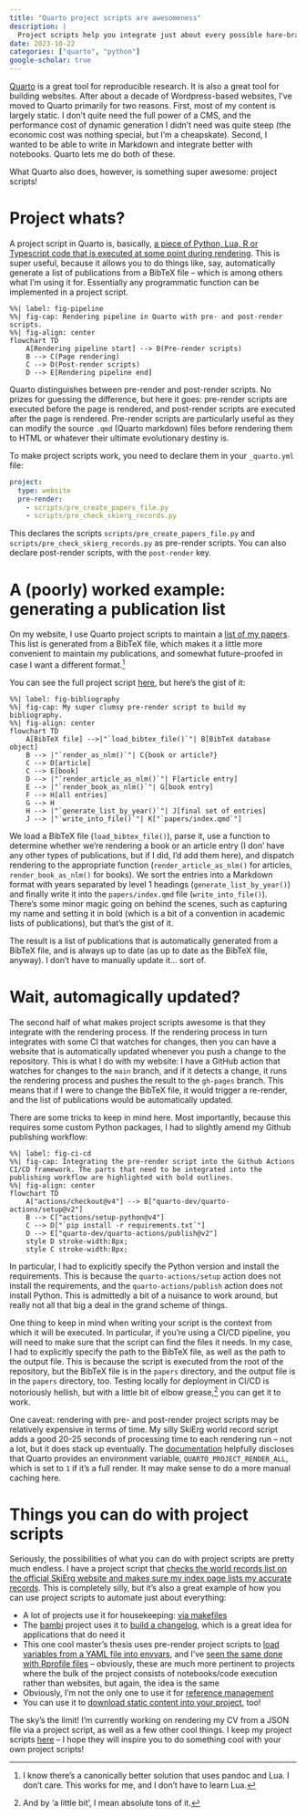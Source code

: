 ```yaml
---
title: "Quarto project scripts are awesomeness"
description: |
  Project scripts help you integrate just about every possible hare-brained scheme into your Quarto rendering pipeline. Go on, build that page from that YAML file. You know you want to.
date: 2023-10-22
categories: ["quarto", "python"]
google-scholar: true
---
```


[Quarto](https://quarto.org) is a great tool for reproducible research. It is also a great tool for building websites. After about a decade of Wordpress-based websites, I've moved to Quarto primarily for two reasons. First, most of my content is largely static. I don't quite need the full power of a CMS, and the performance cost of dynamic generation I didn't need was quite steep (the economic cost was nothing special, but I'm a cheapskate). Second, I wanted to be able to write in Markdown and integrate better with notebooks. Quarto lets me do both of these.

What Quarto also does, however, is something super awesome: project scripts!

# Project whats?

A project script in Quarto is, basically, [a piece of Python, Lua, R or Typescript code that is executed at some point during rendering](https://quarto.org/docs/projects/scripts.html). This is super useful, because it allows you to do things like, say, automatically generate a list of publications from a BibTeX file -- which is among others what I'm using it for. Essentially any programmatic function can be implemented in a project script.

```mermaid
%%| label: fig-pipeline
%%| fig-cap: Rendering pipeline in Quarto with pre- and post-render scripts.
%%| fig-align: center
flowchart TD
    A[Rendering pipeline start] --> B(Pre-render scripts)
    B --> C(Page rendering)
    C --> D(Post-render scripts)
    D --> E[Rendering pipeline end]
```

Quarto distinguishes between pre-render and post-render scripts. No prizes for guessing the difference, but here it goes: pre-render scripts are executed before the page is rendered, and post-render scripts are executed after the page is rendered. Pre-render scripts are particularly useful as they can modify the source `.qmd` (Quarto markdown) files before rendering them to HTML or whatever their ultimate evolutionary destiny is.

To make project scripts work, you need to declare them in your `_quarto.yml` file:

```yaml
project:
  type: website
  pre-render:
    - scripts/pre_create_papers_file.py
    - scripts/pre_check_skierg_records.py
```

This declares the scripts `scripts/pre_create_papers_file.py` and `scripts/pre_check_skierg_records.py` as pre-render scripts. You can also declare post-render scripts, with the `post-render` key.

# A (poorly) worked example: generating a publication list

On my website, I use Quarto project scripts to maintain a [list of my papers](papers). This list is generated from a BibTeX file, which makes it a little more convenient to maintain my publications, and somewhat future-proofed in case I want a different format.^[I know there's a canonically better solution that uses pandoc and Lua. I don't care. This works for me, and I don't have to learn Lua.]

You can see the full project script [here](https://github.com/chrisvoncsefalvay/chrisvoncsefalvay.github.io/blob/main/scripts/pre_create_papers_file.py), but here's the gist of it:

```mermaid
%%| label: fig-bibliography
%%| fig-cap: My super clumsy pre-render script to build my bibliography.
%%| fig-align: center
flowchart TD
    A[BibTeX file] -->|"`load_bibtex_file()`"| B[BibTeX database object]
    B --> |"`render_as_nlm()`"| C{book or article?}
    C --> D[article]
    C --> E[book]
    D --> |"`render_article_as_nlm()`"| F[article entry]
    E --> |"`render_book_as_nlm()`"| G[book entry]
    F --> H[all entries]
    G --> H
    H --> |"`generate_list_by_year()`"| J[final set of entries]
    J --> |"`write_into_file()`"| K["`papers/index.qmd`"]
```

We load a BibTeX file (`load_bibtex_file()`), parse it, use a function to determine whether we're rendering a book or an article entry (I don' have any other types of publications, but if I did, I'd add them here), and dispatch rendering to the appropriate function (`render_article_as_nlm()` for articles, `render_book_as_nlm()` for books). We sort the entries into a Markdown format with years separated by level 1 headings (`generate_list_by_year()`) and finally write it into the `papers/index.qmd` file (`write_into_file()`). There's some minor magic going on behind the scenes, such as capturing my name and setting it in bold (which is a bit of a convention in academic lists of publications), but that's the gist of it.

The result is a list of publications that is automatically generated from a BibTeX file, and is always up to date (as up to date as the BibTeX file, anyway). I don't have to manually update it... sort of.

# Wait, automagically updated?

The second half of what makes project scripts awesome is that they integrate with the rendering process. If the rendering process in turn integrates with some CI that watches for changes, then you can have a website that is automatically updated whenever you push a change to the repository. This is what I do with my website: I have a GitHub action that watches for changes to the `main` branch, and if it detects a change, it runs the rendering process and pushes the result to the `gh-pages` branch. This means that if I were to change the BibTeX file, it would trigger a re-render, and the list of publications would be automatically updated.

There are some tricks to keep in mind here. Most importantly, because this requires some custom Python packages, I had to slightly amend my Github publishing workflow:

```mermaid
%%| label: fig-ci-cd
%%| fig-cap: Integrating the pre-render script into the Github Actions CI/CD framework. The parts that need to be integrated into the publishing workflow are highlighted with bold outlines.
%%| fig-align: center
flowchart TD
    A["actions/checkout@v4"] --> B["quarto-dev/quarto-actions/setup@v2"]
    B --> C["actions/setup-python@v4"]
    C --> D["`pip install -r requirements.txt`"]
    D --> E["quarto-dev/quarto-actions/publish@v2"]
    style D stroke-width:8px;
    style C stroke-width:8px;
```

In particular, I had to explicitly specify the Python version and install the requirements. This is because the `quarto-actions/setup` action does not install the requirements, and the `quarto-actions/publish` action does not install Python. This is admittedly a bit of a nuisance to work around, but really not all that big a deal in the grand scheme of things.

One thing to keep in mind when writing your script is the context from which it will be executed. In particular, if you're using a CI/CD pipeline, you will need to make sure that the script can find the files it needs. In my case, I had to explicitly specify the path to the BibTeX file, as well as the path to the output file. This is because the script is executed from the root of the repository, but the BibTeX file is in the `papers` directory, and the output file is in the `papers` directory, too. Testing locally for deployment in CI/CD is notoriously hellish, but with a little bit of elbow grease,^[And by 'a little bit', I mean absolute tons of it.] you can get it to work.

One caveat: rendering with pre- and post-render project scripts may be relatively expensive in terms of time. My silly SkiErg world record script adds a good 20-25 seconds of processing time to each rendering run -- not a lot, but it does stack up eventually. The [documentation](https://quarto.org/docs/projects/scripts.html) helpfully discloses that Quarto provides an environment variable, `QUARTO_PROJECT_RENDER_ALL`, which is set to `1` if it's a full render. It may make sense to do a more manual caching here.


# Things you can do with project scripts

Seriously, the possibilities of what you can do with project scripts are pretty much endless. I have a project script that [checks the world records list on the official SkiErg website and makes sure my index page lists my accurate records](https://github.com/chrisvoncsefalvay/chrisvoncsefalvay.github.io/blob/main/scripts/pre_check_skierg_records.py). This is completely silly, but it's also a great example of how you can use project scripts to automate just about everything:

* A lot of projects use it for housekeeping: [via makefiles](https://github.com/CSCAR/workshop-stata-intro/blob/main/Makefile)
* The [bambi](https://github.com/bambinos/bambi) project uses it to [build a changelog](https://github.com/bambinos/bambi/blob/main/docs/pre_render.py), which is a great idea for applications that do need it
* This one cool master's thesis uses pre-render project scripts to [load variables from a YAML file into envvars](https://github.com/danielvartan/mastersthesis/blob/bebb699af7cab7add37a33768ccd605a60a18ba8/R/quarto-pre-render-html.R#L82), and I've [seen the same done with Rprofile files](https://github.com/computorg/computo-quarto-extension/blob/main/prerender.R) -- obviously, these are much more pertinent to projects where the bulk of the project consists of notebooks/code execution rather than websites, but again, the idea is the same
* Obviously, I'm not the only one to use it for [reference management](https://github.com/nfrerebeau/rarcheo/blob/master/_references.R)
* You can use it to [download static content into your project](https://github.com/lnnrtwttkhn/version-control-book/blob/main/Makefile), too!

The sky's the limit! I'm currently working on rendering my CV from a JSON file via a project script, as well as a few other cool things. I keep my project scripts [here](https://github.com/chrisvoncsefalvay/chrisvoncsefalvay.github.io/tree/main/scripts) – I hope they will inspire you to do something cool with your own project scripts!
